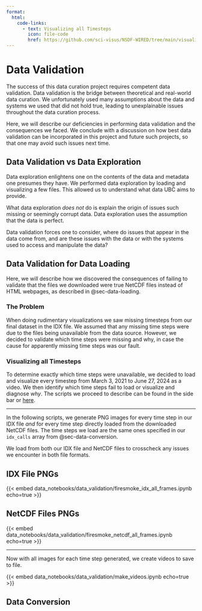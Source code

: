 ```yaml
---
format:
  html:
    code-links:
      - text: Visualizing all Timesteps
        icon: file-code
        href: https://github.com/sci-visus/NSDF-WIRED/tree/main/visualizations/make_videos
---
```

# Data Validation {#sec-data-validation}

The success of this data curation project requires competent data validation. Data validation is the bridge between theoretical and real-world data curation. We unfortunately used many assumptions about the data and systems we used that did not hold true, leading to unexplainable issues throughout the data curation process.

Here, we will describe our deficiencies in performing data validation and the consequences we faced. We conclude with a discussion on how best data validation can be incorporated in this project and future such projects, so that one may avoid such issues next time.

## Data Validation vs Data Exploration

Data exploration enlightens one on the contents of the data and metadata one presumes they have. We performed data exploration by loading and visualizing a few files. This allowed us to understand what data UBC aims to provide.

What data exploration *does not* do is explain the origin of issues such missing or seemingly corrupt data. Data exploration uses the assumption that the data is perfect.

Data validation forces one to consider, where do issues that appear in the data come from, and are these issues with the data or with the systems used to access and manipulate the data?

## Data Validation for Data Loading
Here, we will describe how we discovered the consequences of failing to validate that the files we downloaded were true NetCDF files instead of HTML webpages, as described in @sec-data-loading.

### The Problem

When doing rudimentary visualizations we saw missing timesteps from our final dataset in the IDX file. We assumed that any missing time steps were due to the files being unavailable from the data source. However, we decided to validate which time steps were missing and why, in case the cause for apparently missing time steps was our fault.

### Visualizing all Timesteps
To determine exactly which time steps were unavailable, we decided to load and visualize every timestep from March 3, 2021 to June 27, 2024 as a video. We then identify which time steps fail to load or visualize and diagnose *why*. The scripts we proceed to describe can be found in the side bar or [here](https://github.com/sci-visus/NSDF-WIRED/tree/main/visualizations/make_videos).

---

In the following scripts, we generate PNG images for every time step in our IDX file *and* for every time step directly loaded from the downloaded NetCDF files. The time steps we load are the same ones specified in our `idx_calls` array from @sec-data-conversion.

We load from both our IDX file and NetCDF files to crosscheck any issues we encounter in both file formats.

::: {.panel-tabset}
## IDX File PNGs
{{< embed data_notebooks/data_validation/firesmoke_idx_all_frames.ipynb echo=true >}}

## NetCDF Files PNGs
{{< embed data_notebooks/data_validation/firesmoke_netcdf_all_frames.ipynb echo=true >}}
:::

---

Now with all images for each time step generated, we create videos to save to file.

{{< embed  data_notebooks/data_validation/make_videos.ipynb echo=true >}}

## Data Conversion

